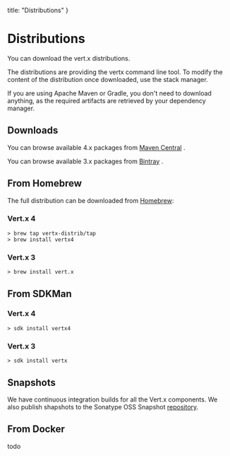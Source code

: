 

  title: "Distributions"
}

# Distributions


You can download the vert.x distributions.

The distributions are providing the vertx command line tool. To modify the content of the distribution once
downloaded, use the stack manager.

If you are using Apache Maven or Gradle, you don't need to download anything, as the required artifacts
are retrieved by your dependency manager.

## Downloads

You can browse available 4.x packages from [Maven Central](https://repo1.maven.org/maven2/io/vertx/vertx-stack-manager/) .

You can browse available 3.x packages from [Bintray](https://bintray.com/vertx/downloads/distribution/3.9.4/view) .

## From Homebrew

The full distribution can be downloaded from [Homebrew](https://brew.sh/):

### Vert.x 4

```
> brew tap vertx-distrib/tap
> brew install vertx4
```

### Vert.x 3

```
> brew install vert.x
```

## From SDKMan

### Vert.x 4

```
> sdk install vertx4
```

### Vert.x 3

```
> sdk install vertx
```

## Snapshots

We have continuous integration builds for all the Vert.x components. We also publish shapshots to
the Sonatype OSS Snapshot [repository](https://oss.sonatype.org/content/repositories/snapshots/io/vertx/).

## From Docker

todo
